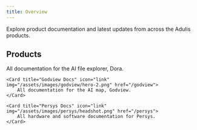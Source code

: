 ```yaml
---
title: Overview
---
```


Explore product documentation and latest updates from across the Adulis products.


## Products
<CardGroup cols={2}>
    <Card title="Dora Docs" icon="link" img="/assets/images/dora/hero-light-3.png" href="/dora">
        All documentation for the AI file explorer, Dora.
    </Card>

    <Card title="Godview Docs" icon="link" img="/assets/images/godview/hero-2.png" href="/godview">
        All documentation for the AI map, Godview.
    </Card>

    <Card title="Persys Docs" icon="link" img="/assets/images/persys/headshot.png" href="/persys">
        All hardware and software documentation for Persys.
    </Card>
</CardGroup>